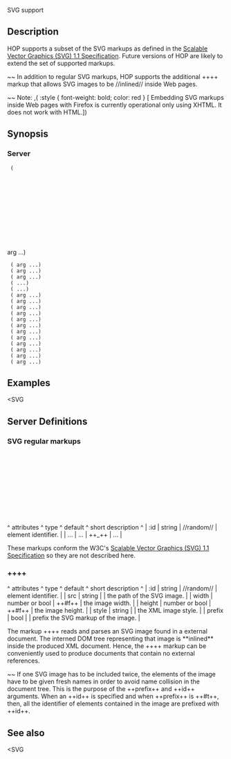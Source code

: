 <doc> SVG support

== Description ==

HOP supports a subset of the SVG markups as defined in the
[[http://www.w3.org/TR/SVG11/|Scalable Vector Graphics (SVG) 1.1 Specification]].
Future versions of HOP are likely to extend the set of supported
markups.

~~ In addition to regular SVG markups, HOP supports the additional
++<SVG:IMG>++ markup that allows SVG images to be //inlined// inside
Web pages.

~~ Note: ,(<SPAN> :style { font-weight: bold; color: red } [
Embedding SVG markups inside Web pages with Firefox is currently 
operational only using XHTML. It does not work with HTML.])

== Synopsis ==

=== Server ===

  (<SVG> arg ...)
  (<SVG:CIRCLE> arg ...)
  (<SVG:DEFS> arg ...)
  (<SVG:ELLIPSE> arg ...)
  (<SVG:FEGAUSSIANBLUR> ...)
  (<SVG:FECOLORMATRIX> ...)
  (<SVG:FILTER> arg ...)
  (<SVG:FOREIGNOBJECT> arg ...)
  (<SVG:G> arg ...)
  (<SVG:IMG> arg ...)
  (<SVG:LINE> arg ...)
  (<SVG:POLYGON> arg ...)
  (<SVG:POLYLINE> arg ...)
  (<SVG:RECT> arg ...)
  (<SVG:TEXT> arg ...)
  (<SVG:TEXTPATH> arg ...)
  (<SVG:TREF> arg ...)
  (<SVG:TSPAN> arg ...)


== Examples ==

<example><SVG</example>

== Server Definitions ==
<server>

=== SVG regular markups ===
<markup> <SVG>
<markup> <SVG:CIRCLE>
<markup> <SVG:DEFS>
<markup> <SVG:ELLIPSE>
<markup> <SVG:FEGAUSSIANBLUR>
<markup> <SVG:FECOLORMATRIX>
<markup> <SVG:FILTER>
<markup> <SVG:FOREIGNOBJECT>
<markup> <SVG:G>
<markup> <SVG:LINE>
<markup> <SVG:POLYGON>
<markup> <SVG:POLYLINE>
<markup> <SVG:RECT>
<markup> <SVG:TEXT>
<markup> <SVG:TSPAN>
<markup> <SVG:TREF>
<markup> <SVG:TEXTPATH>

<arguments>
^  attributes   ^   type    ^   default    ^  short description          ^
| :id           |  string   |  //random//  | element identifier.         | 
| ...           |  ...      |   ++_++      | ...                         |
</arguments>

These markups conform the W3C's [[[http://www.w3.org/TR/SVG11/|Scalable Vector Graphics (SVG) 1.1 Specification]] so they are not described here.

</markup>
</markup>
</markup>
</markup>
</markup>
</markup>
</markup>
</markup>
</markup>
</markup>
</markup>
</markup>
</markup>

=== ++<SVG:IMG>++ ===
<markup> <SVG:IMG>

<arguments>
^  attributes   ^   type    ^   default        ^  short description          ^
| :id           |  string   |  //random//      | element identifier.         | 
| src           |  string         |            | the path of the SVG image.  |
| width         |  number or bool |   ++#f++   | the image width.            |
| height        |  number or bool |   ++#f++   | the image height.           |
| style         |  string         |            | the XML image style.        |
| prefix        |  bool           |            | prefix the SVG markup of the image.  |
</arguments>

The markup ++<SVG:IMG>++ reads and parses an SVG image found in a external
document. The interned DOM tree representing that image is **inlined** inside
the produced XML document. Hence, the ++<SVG:IMG>++ markup can be conveniently
used to produce documents that contain no external references.

~~ If one SVG image has to be included twice, the elements of the image
have to be given fresh names in order to avoid name collision in the document
tree. This is the purpose of the ++prefix++ and ++id++ arguments. When an
++id++ is specified and when ++prefix++ is ++#t++, then, all the identifier
of elements contained in the image are prefixed with ++id++.

<server>

== See also ==
<see-also><SVG</see-also>

</doc>
